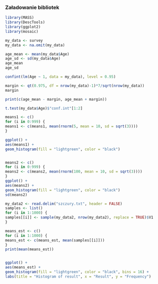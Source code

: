 

### Załadowanie bibliotek
```{r}
library(MASS)
library(DescTools)
library(ggplot2)
library(mosaic)
```

```{r}
my_data <- survey
my_data <- na.omit(my_data)

age_mean <- mean(my_data$Age)
age_sd <- sd(my_data$Age)
age_mean 
age_sd

```

```{r}
confint(lm(Age ~ 1, data = my_data), level = 0.95)

```

```{r}
margin <- qt(0.975, df = nrow(my_data)-1)*7/sqrt(nrow(my_data))
margin

print(c(age_mean - margin, age_mean + margin))
```


```{r}
t.test(my_data$Age)$"conf.int"[1:2]

```

```{r}
means1 <- c()
for (i in 0:999) {
means1 <- c(means1, mean(rnorm(5, mean = 10, sd = sqrt(3))))
}

ggplot() +
aes(means1) +
geom_histogram(fill = "lightgreen", color = "black")



```














```{r}

means2 <- c()
for (i in 0:999) {
means2 <- c(means2, mean(rnorm(100, mean = 10, sd = sqrt(3))))
}
ggplot() +
aes(means2) +
geom_histogram(fill = "lightgreen", color = "black")
sd(means2)
```

```{r}

my_data2 <- read.delim("szczury.txt", header = FALSE)
samples <- list()
for (i in 1:1000) {
samples[[i]] <- sample(my_data2, nrow(my_data2), replace = TRUE)$V1
}

means_est <- c()
for (i in 1:1000) {
means_est <- c(means_est, mean(samples[[i]]))
}
print(mean(means_est))



```

```{r}

ggplot() +
aes(means_est) +
geom_histogram(fill = "lightgreen", color = "black", bins = 16) +
labs(title = "Histogram of result", x = "Result", y = "Frequency")

```




